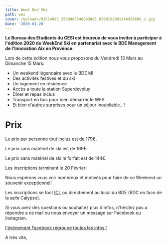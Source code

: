 ```yaml
---
title: Week End Ski
path: wes
cover: /uploads/83514987_2598983346893885_8390152891146436608_o.jpg
date: '2020-01-20'
---
```

**Le Bureau des Etudiants du CESI est heureux de vous inviter à participer à l'édition 2020 du WeekEnd Ski en partenariat avec le BDE Management de l'Innovation Aix en Provence.**

Lors de cette édition nous vous proposons du Vendredi 13 Mars au Dimanche 15 Mars:

* Un weekend légendaire avec le BDE MI
* Des activités festives et du ski
* Un logement en résidence
* Accès a toute la station Superdevoluy
* Dîner et repas inclus
* Transport en bus pour bien démarrer le WES
* Et bien d'autres surprises pour un séjour inoubliable.. !

# Prix

Le prix par personne tout inclus est de 179€,

​Le prix sans matériel de ski est de 169€.

Le prix sans matériel de ski ni forfait est de 144€.

Les inscriptions terminent le 20 Février!



Nous espérons vous voir nombreux et motivés pour faire de ce Weekend un souvenir exceptionnel!

Les inscriptions se font [ICI](https://bea621257.typeform.com/to/JecEHb), ou directement au local du BDE (RDC en face de la salle Calypso).

Si vous avez des questions ou souhaitez plus d'infos, n'hésitez pas a répondre a ce mail ou nous envoyer un message sur Facebook ou Instagram.

[l'événement Facebook regroupe toutes les infos !](https://www.facebook.com/events/2546146118818061/?active_tab=about)

A très vite,
